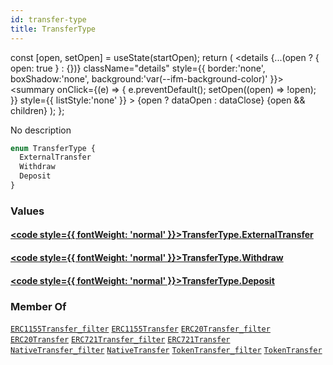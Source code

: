 ```yaml
---
id: transfer-type
title: TransferType
---
```









  const [open, setOpen] = useState(startOpen);
  return (
    <details {...(open ? { open: true } : {})} className="details" style={{ border:'none', boxShadow:'none', background:'var(--ifm-background-color)' }}>
      <summary
        onClick={(e) => {
          e.preventDefault();
          setOpen((open) => !open);
        }}
        style={{ listStyle:'none' }}
      >
      {open ? dataOpen : dataClose}
      </summary>
      {open && children}
    </details>
  );
};








No description


```graphql
enum TransferType {
  ExternalTransfer
  Withdraw
  Deposit
}
```




### Values

#### [<code style={{ fontWeight: 'normal' }}>TransferType.<b>ExternalTransfer</b></code>](#)  
> 
> 
> 
> 

#### [<code style={{ fontWeight: 'normal' }}>TransferType.<b>Withdraw</b></code>](#)  
> 
> 
> 
> 

#### [<code style={{ fontWeight: 'normal' }}>TransferType.<b>Deposit</b></code>](#)  
> 
> 
> 
> 





### Member Of

[`ERC1155Transfer_filter`](/docs/subgraph/reference-guide/inputs/erc1155-transfer-filter)  <Badge class="badge badge--secondary" text="input"/><Bullet />[`ERC1155Transfer`](/docs/subgraph/reference-guide/objects/erc1155-transfer)  <Badge class="badge badge--secondary" text="object"/><Bullet />[`ERC20Transfer_filter`](/docs/subgraph/reference-guide/inputs/erc20-transfer-filter)  <Badge class="badge badge--secondary" text="input"/><Bullet />[`ERC20Transfer`](/docs/subgraph/reference-guide/objects/erc20-transfer)  <Badge class="badge badge--secondary" text="object"/><Bullet />[`ERC721Transfer_filter`](/docs/subgraph/reference-guide/inputs/erc721-transfer-filter)  <Badge class="badge badge--secondary" text="input"/><Bullet />[`ERC721Transfer`](/docs/subgraph/reference-guide/objects/erc721-transfer)  <Badge class="badge badge--secondary" text="object"/><Bullet />[`NativeTransfer_filter`](/docs/subgraph/reference-guide/inputs/native-transfer-filter)  <Badge class="badge badge--secondary" text="input"/><Bullet />[`NativeTransfer`](/docs/subgraph/reference-guide/objects/native-transfer)  <Badge class="badge badge--secondary" text="object"/><Bullet />[`TokenTransfer_filter`](/docs/subgraph/reference-guide/inputs/token-transfer-filter)  <Badge class="badge badge--secondary" text="input"/><Bullet />[`TokenTransfer`](/docs/subgraph/reference-guide/interfaces/token-transfer)  <Badge class="badge badge--secondary" text="interface"/>

